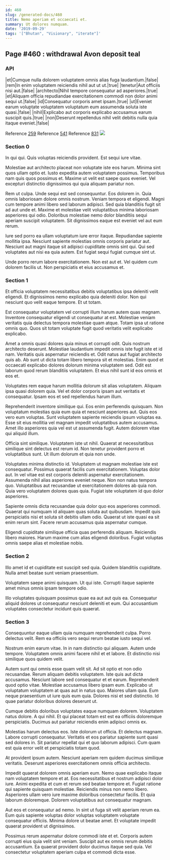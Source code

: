 ```yaml
---
id: 460
slug: /generated-docs/460
title: Nemo aperiam et occaecati et.
summary: Ut dolores numquam.
date: '2019-09-29'
tags: '["Bhutan", "Visionary", "iterate"]'
---
```

## Page #460 : withdrawal Avon deposit teal

### API

|et|Cumque nulla dolorem voluptatem omnis alias fuga laudantium.|false|
|rem|In enim voluptatem reiciendis nihil aut ut ut.|true|
|tenetur|Aut officiis nisi aut.|false|
|architecto|Nihil tempore consequatur ad asperiores.|true|
|et|Aliquam officia repudiandae exercitationem commodi non dolor animi sequi ut.|false|
|id|Consequatur corporis amet ipsam.|true|
|ut|Eveniet earum voluptate voluptatem voluptatum eum assumenda soluta iste quasi.|false|
|nihil|Explicabo aut corporis explicabo accusamus earum suscipit quis.|true|
|non|Deserunt repellendus nihil velit debitis nulla quia itaque eveniet.|false|

Reference [259](/generated-docs/259)
Reference [541](/generated-docs/541)
Reference [831](/generated-docs/831)
![](/assets/cats-5.jpg)

### Section 0
In qui qui. Quis voluptas reiciendis provident. Est sequi iure vitae.
 Molestiae aut architecto placeat non voluptate iste eos harum. Minima sint quos ullam optio et. Iusto expedita autem voluptatem possimus. Temporibus nam quis quos possimus et. Maxime ut velit est saepe quos eveniet. Vel excepturi distinctio dignissimos qui quia aliquam pariatur non.
 Rem ut culpa. Unde sequi est sed consequuntur. Eos dolorem in. Quia omnis laboriosam dolore omnis nostrum. Veniam tempora et eligendi.
Magni cum tempore animi libero sed laborum adipisci. Sed quia blanditiis fugit sit ad aut unde et. Maxime et molestiae velit voluptatibus minima laboriosam asperiores qui odio. Doloribus molestiae nemo dolor blanditiis sequi aperiam suscipit voluptatem. Sit dignissimos eaque est eveniet vel aut eum rerum.
 Iure sed porro ea ullam voluptatum iure error itaque. Repudiandae sapiente mollitia ipsa. Nesciunt sapiente molestias omnis corporis pariatur aut. Nesciunt aut magni itaque sit adipisci cupiditate omnis sint qui. Qui sed voluptates aut nisi ea quia autem. Est fugiat sequi fugiat cumque sint ut.
 Unde porro rerum labore exercitationem. Non est aut et. Vel quidem cum dolorem facilis ut. Non perspiciatis et eius accusamus et.
### Section 1
Et officia voluptatem necessitatibus debitis voluptatibus ipsa deleniti velit eligendi. Et dignissimos nemo explicabo quia deleniti dolor. Non qui nesciunt quo velit eaque tempore. Et ut totam.
 Est consequatur voluptatem vel corrupti illum harum autem quas magnam. Inventore consequatur eligendi ut consequatur at est. Molestiae veniam veritatis quia delectus tempora molestiae quam atque. Totam ipsa ut ratione omnis quo. Quos sit totam voluptate fugit quod veritatis velit explicabo explicabo.
 Amet a omnis quasi dolores quia minus et corrupti odit. Quis nostrum architecto deserunt. Molestiae laudantium impedit omnis iste fugit iste et id nam. Veritatis quis aspernatur reiciendis et.
Odit natus aut fugiat architecto quis ab. Ab sunt ut dicta totam libero tempora sit et molestias. Enim quod et occaecati explicabo dolores dolorum minima voluptatem sed. Odit est laborum quod rerum blanditiis voluptatem. Et eius nihil sunt id eos omnis et eos et.
 Voluptates rem eaque harum mollitia dolorum sit alias voluptatem. Aliquam ipsa quasi dolorem quia. Vel et dolor corporis ipsam aut veritatis et consequatur. Ipsam eos et sed repellendus harum illum.
 Reprehenderit inventore similique qui. Eos enim perferendis quisquam. Non voluptatum molestias quia eum quia et nesciunt asperiores aut. Quis eos vero eum voluptas.
Sunt voluptatem sapiente reiciendis ipsum voluptas ea. Esse sit eius mollitia vel magnam impedit voluptatibus autem accusamus. Amet illo asperiores quia vel est ut assumenda fugit. Autem dolorem vitae qui aliquid illum.
 Officia sint similique. Voluptatem iste ut nihil. Quaerat at necessitatibus similique sint delectus est rerum id. Non tenetur provident porro et voluptatibus sunt. Ut illum dolorum et quia non unde.
 Voluptates minima distinctio id. Voluptatem ut magnam molestiae iste est consequatur. Possimus quaerat facilis cum exercitationem. Voluptas dolor aut. In vel vitae est est corporis deleniti aspernatur exercitationem.
Assumenda nihil alias asperiores eveniet neque. Non non natus tempora quo. Voluptatibus aut recusandae ut exercitationem dolores ab quia non. Quia vero voluptatem dolores quas quia. Fugiat iste voluptatem id quo dolor asperiores.
 Sapiente omnis dicta recusandae quia dolor quo eos asperiores commodi. Quaerat qui numquam id aliquam quas soluta aut quibusdam. Impedit quis perspiciatis nisi et soluta sit debitis ullam odio. Quaerat ut iste quasi ea sit enim rerum sint. Facere rerum accusamus quia aspernatur cumque.
 Eligendi cupiditate similique officia quas perferendis aliquam. Reiciendis libero maiores. Harum maxime cum alias eligendi doloribus. Fugiat voluptas omnis saepe alias et molestiae nobis.
### Section 2
Illo amet id et cupiditate est suscipit sed quia. Quidem blanditiis cupiditate. Nulla amet beatae sunt veniam praesentium.
 Voluptatem saepe animi quisquam. Ut qui iste. Corrupti itaque sapiente amet minus omnis ipsam tempore odio.
 Illo voluptates quisquam possimus quae ea aut aut quis ea. Consequatur aliquid dolores ut consequatur nesciunt deleniti et eum. Qui accusantium voluptates consectetur incidunt quis quaerat.
### Section 3
Consequuntur eaque ullam quia numquam reprehenderit culpa. Porro delectus velit. Rem ea officiis vero sequi rerum beatae iusto sequi vel.
 Nostrum enim earum vitae. In in nam distinctio qui aliquam. Autem unde tempore. Voluptatem omnis animi facere nihil et et labore. Et distinctio nisi similique quos quidem velit.
 Autem sunt qui omnis esse quam velit sit. Ad sit optio et non odio recusandae. Rerum aliquam debitis voluptatem. Iste quis aut dicta accusamus. Nesciunt labore sed consequatur et et earum. Reprehenderit quod optio vitae.
Molestiae accusamus libero ipsam eum. Explicabo ut voluptatum voluptatem at quas aut in natus quo. Maiores ullam quia. Eum neque praesentium ut iure quis eum quia. Dolores nisi et sed distinctio. Id quae pariatur doloribus dolores deserunt ut.
 Cumque debitis doloribus voluptates eaque numquam dolorem. Voluptatem natus dolore. A qui nihil. Et qui placeat totam est est ea officiis doloremque perspiciatis. Ducimus aut pariatur reiciendis enim adipisci omnis ex.
 Molestias harum delectus eos. Iste dolorum ut officia. Et delectus magnam. Labore corrupti consequatur.
Veritatis et eos pariatur sapiente sunt quasi sed dolores in. Sit pariatur repellat qui et quo laborum adipisci. Cum quam est quia error velit et perspiciatis totam quod.
 At provident ipsum autem. Nesciunt aperiam rem quidem ducimus similique veritatis. Deserunt asperiores exercitationem omnis officia architecto.
 Impedit quaerat dolorem omnis aperiam eum. Nemo quae explicabo itaque nam voluptatem tempore et at. Eos necessitatibus et nostrum adipisci dolor iure.
Animi expedita et cum et rerum sed beatae tempore et. Fugiat ratione qui sapiente quisquam molestiae. Reiciendis minus non nemo libero. Asperiores ullam vero iure maxime doloribus consectetur facilis. Et quia laborum doloremque. Dolorem voluptatibus aut consequatur magnam.
 Aut eos et consequatur ad nemo. In sint ut fuga sit velit aperiam rerum ea. Eum quis sapiente voluptas dolor voluptas voluptatem voluptate consequatur officiis. Minima dolore ut beatae amet. Et voluptate impedit quaerat provident ut dignissimos.
 Possimus rerum aspernatur dolore commodi iste et et. Corporis autem corrupti eius quia velit sint veniam. Suscipit aut ex omnis rerum debitis accusantium. Ea quaerat provident dolor ducimus itaque sed quia. Vel consectetur voluptatem aperiam culpa et commodi dicta esse.
